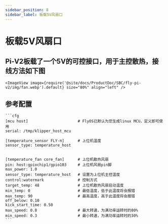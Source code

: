 ```yaml
---
sidebar_position: 8
sidebar_label: 板载5V风扇口
---
```





# 板载5V风扇口

## Pi-V2板载了一个5V的可控接口，用于主控散热，接线方法如下图
    <ImageView image={require('@site/docs/ProductDoc/SBC/fly-pi-v2/img/fan.webp').default} size="80%" align="left" />


## 参考配置

    ```cfg
    [mcu host]                      # FlyOS已默认为您生成linux MCU，定义即可使用           
    serial: /tmp/klipper_host_mcu 

    [temperature_sensor FLY-π]      # 上位机温度
    sensor_type: temperature_host


    [temperature_fan core_fan]      # 上位机散热风扇
    pin: host:gpiochip1/gpio103     # 上位机风扇pin脚
    max_power: 1.0
    sensor_type: temperature_host   # 设置为上位机主控温度
    control:watermark               # 控制方式
    target_temp: 48                 # 上位机散热风扇启动温度
    min_temp: 0                     # 最低温度，低于此温度将会报错
    max_temp: 90                    # 最高温度，高于此温度将会报错
    off_below: 0.10
    kick_start_time: 0.50
    max_speed: 0.8                  # 最大转速，为满功率运转时的80%
    min_speed: 0.3                  # 最小转速，为满功率运转时的30%
    ```